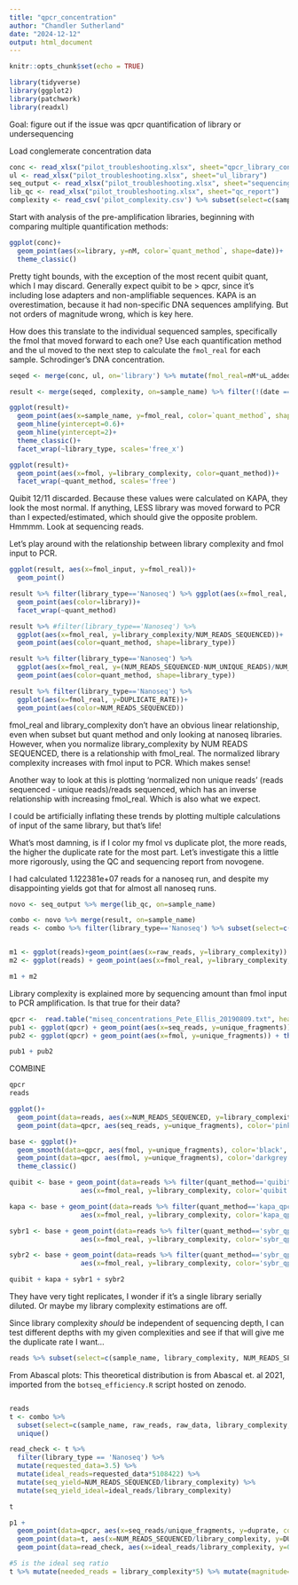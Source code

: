 ```yaml
---
title: "qpcr_concentration"
author: "Chandler Sutherland"
date: "2024-12-12"
output: html_document
---
```


```r
knitr::opts_chunk$set(echo = TRUE)
```

```r
library(tidyverse)
library(ggplot2)
library(patchwork)
library(readxl)
```

Goal: figure out if the issue was qpcr quantification of library or undersequencing 

Load conglemerate concentration data 
```r
conc <- read_xlsx("pilot_troubleshooting.xlsx", sheet="qpcr_library_concentrations")%>% mutate(date=as.character(date))
ul <- read_xlsx("pilot_troubleshooting.xlsx", sheet="ul_library")
seq_output <- read_xlsx("pilot_troubleshooting.xlsx", sheet="sequencing_output")
lib_qc <- read_xlsx("pilot_troubleshooting.xlsx", sheet="qc_report")
complexity <- read_csv('pilot_complexity.csv') %>% subset(select=c(sample_name, library_complexity, fmol_input, NUM_READS_SEQUENCED, NUM_UNIQUE_READS, DUPLICATE_RATE, EFFICIENCY, library_type))
```

Start with analysis of the pre-amplification libraries, beginning with comparing multiple quantification methods: 
```r
ggplot(conc)+
  geom_point(aes(x=library, y=nM, color=`quant_method`, shape=date))+
  theme_classic()
```
Pretty tight bounds, with the exception of the most recent quibit quant, which I may discard. Generally expect quibit to be > qpcr, since it's including lose adapters and non-amplifiable sequences. KAPA is an overestimation, because it had non-specific DNA sequences amplifying. But not orders of magnitude wrong, which is key here. 

How does this translate to the individual sequenced samples, specifically the fmol that moved forward to each one? Use each quantification method and the ul moved to the next step to calculate the `fmol_real` for each sample. Schrodinger's DNA concentration. 

```r
seqed <- merge(conc, ul, on='library') %>% mutate(fmol_real=nM*uL_added)

result <- merge(seqed, complexity, on=sample_name) %>% filter(!(date == '20241211' & quant_method == 'quibit'))

ggplot(result)+
  geom_point(aes(x=sample_name, y=fmol_real, color=`quant_method`, shape=date))+
  geom_hline(yintercept=0.6)+
  geom_hline(yintercept=2)+
  theme_classic()+
  facet_wrap(~library_type, scales='free_x')

ggplot(result)+
  geom_point(aes(x=fmol, y=library_complexity, color=quant_method))+
  facet_wrap(~quant_method, scales='free')
```

Quibit 12/11 discarded. Because these values were calculated on KAPA, they look the most normal. If anything, LESS library was moved forward to PCR than I expected/estimated, which should give the opposite problem. Hmmmm. Look at sequencing reads. 

Let's play around with the relationship between library complexity and fmol input to PCR. 
```r
ggplot(result, aes(x=fmol_input, y=fmol_real))+
  geom_point()

result %>% filter(library_type=='Nanoseq') %>% ggplot(aes(x=fmol_real, y=library_complexity))+
  geom_point(aes(color=library))+
  facet_wrap(~quant_method)

result %>% #filter(library_type=='Nanoseq') %>% 
  ggplot(aes(x=fmol_real, y=library_complexity/NUM_READS_SEQUENCED))+
  geom_point(aes(color=quant_method, shape=library_type))

result %>% filter(library_type=='Nanoseq') %>% 
  ggplot(aes(x=fmol_real, y=(NUM_READS_SEQUENCED-NUM_UNIQUE_READS)/NUM_READS_SEQUENCED))+
  geom_point(aes(color=quant_method, shape=library_type))

result %>% filter(library_type=='Nanoseq') %>% 
  ggplot(aes(x=fmol_real, y=DUPLICATE_RATE))+
  geom_point(aes(color=NUM_READS_SEQUENCED))
```

fmol_real and library_complexity don't have an obvious linear relationship, even when subset but quant method and only looking at nanoseq libraries. However, when you normalize library_complexity by NUM READS SEQUENCED, there is a relationship with fmol_real. The normalized library complexity increases with fmol input to PCR. Which makes sense!

Another way to look at this is plotting 'normalized non unique reads' (reads sequenced - unique reads)/reads sequenced, which has an inverse relationship with increasing fmol_real. Which is also what we expect. 

I could be artificially inflating these trends by plotting multiple calculations of input of the same library, but that's life!

What's most damning, is if I color my fmol vs duplicate plot, the more reads, the higher the duplicate rate for the most part. Let's investigate this a little more rigorously, using the QC and sequencing report from novogene. 

I had calculated 1.122381e+07 reads for a nanoseq run, and despite my disappointing yields got that for almost all nanoseq runs. 
```r
novo <- seq_output %>% merge(lib_qc, on=sample_name)

combo <- novo %>% merge(result, on=sample_name)
reads <- combo %>% filter(library_type=='Nanoseq') %>% subset(select=c(sample_name, library_complexity, NUM_READS_SEQUENCED, NUM_UNIQUE_READS, raw_reads, fmol_input, fmol_real, quant_method)) %>% unique() 


m1 <- ggplot(reads)+geom_point(aes(x=raw_reads, y=library_complexity)) + theme_classic()
m2 <- ggplot(reads) + geom_point(aes(x=fmol_real, y=library_complexity, color=quant_method)) + theme_classic()

m1 + m2
```
Library complexity is explained more by sequencing amount than fmol input to PCR amplification. Is that true for their data?
```r
qpcr <-  read.table("miseq_concentrations_Pete_Ellis_20190809.txt", header=1, sep="\t", stringsAsFactors=F)
pub1 <- ggplot(qpcr) + geom_point(aes(x=seq_reads, y=unique_fragments)) + theme_classic()
pub2 <- ggplot(qpcr) + geom_point(aes(x=fmol, y=unique_fragments)) + theme_classic()

pub1 + pub2
```

COMBINE
```r
qpcr
reads

ggplot()+
  geom_point(data=reads, aes(x=NUM_READS_SEQUENCED, y=library_complexity), color='blue')+
  geom_point(data=qpcr, aes(seq_reads, y=unique_fragments), color='pink')

base <- ggplot()+
  geom_smooth(data=qpcr, aes(fmol, y=unique_fragments), color='black', method='lm')+
  geom_point(data=qpcr, aes(fmol, y=unique_fragments), color='darkgrey')+
  theme_classic()

quibit <- base + geom_point(data=reads %>% filter(quant_method=='quibit'), 
                  aes(x=fmol_real, y=library_complexity, color='quibit'))

kapa <- base + geom_point(data=reads %>% filter(quant_method=='kapa_qpcr'), 
                  aes(x=fmol_real, y=library_complexity, color='kapa_qpcr'))

sybr1 <- base + geom_point(data=reads %>% filter(quant_method=='sybr_qpcr_1'), 
                  aes(x=fmol_real, y=library_complexity, color='sybr_qpcr_1'))

sybr2 <- base + geom_point(data=reads %>% filter(quant_method=='sybr_qpcr_2'), 
                  aes(x=fmol_real, y=library_complexity, color='sybr_qpcr_2'))

quibit + kapa + sybr1 + sybr2
```
They have very tight replicates, I wonder if it's a single library serially diluted. Or maybe my library complexity estimations are off. 

Since library complexity *should* be independent of sequencing depth, I can test different depths with my given complexities and see if that will give me the duplicate rate I want...

```r
reads %>% subset(select=c(sample_name, library_complexity, NUM_READS_SEQUENCED)) %>% unique()
```

From Abascal plots: 
This theoretical distribution is from Abascal et. al 2021, imported from the `botseq_efficiency.R` script hosted on zenodo.
```r
```

```r
reads
t <- combo %>% 
  subset(select=c(sample_name, raw_reads, raw_data, library_complexity, NUM_READS_SEQUENCED, DUPLICATE_RATE, library_type)) %>% 
  unique()

read_check <- t %>% 
  filter(library_type == 'Nanoseq') %>% 
  mutate(requested_data=3.5) %>% 
  mutate(ideal_reads=requested_data*5108422) %>% 
  mutate(seq_yield=NUM_READS_SEQUENCED/library_complexity) %>% 
  mutate(seq_yield_ideal=ideal_reads/library_complexity)

t

p1 + 
  geom_point(data=qpcr, aes(x=seq_reads/unique_fragments, y=duprate, color='qpcr'))+
  geom_point(data=t, aes(x=NUM_READS_SEQUENCED/library_complexity, y=DUPLICATE_RATE, color=library_type))+
  geom_point(data=read_check, aes(x=ideal_reads/library_complexity, y=0))

#5 is the ideal seq ratio 
t %>% mutate(needed_reads = library_complexity*5) %>% mutate(magnitude=needed_reads/raw_reads)

```

